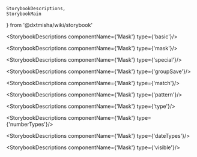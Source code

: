     StorybookDescriptions,
    StorybookMain
} from '@dxtmisha/wiki/storybook'


[//]: # (:documentation-import [!] System label / Системная метка)
[//]: # (:documentation-import [!] System label / Системная метка)

<Meta of={Mask}/>
<StorybookMain
    name={MaskWikiStorybook.getName()}
    description={MaskWikiStorybook.getDescription()}
    story={Mask.Mask}
/>

[//]: # (:documentation-body [!] System label / Системная метка)

<StorybookDescriptions componentName={'Mask'} type={'basic'}/>

<StorybookDescriptions componentName={'Mask'} type={'mask'}/>
<Canvas of={Mask.MaskBasic}/>

<StorybookDescriptions componentName={'Mask'} type={'special'}/>
<Canvas of={Mask.MaskSpecial}/>

<StorybookDescriptions componentName={'Mask'} type={'groupSave'}/>
<Canvas of={Mask.MaskGroupSave}/>

<StorybookDescriptions componentName={'Mask'} type={'match'}/>
<Canvas of={Mask.MaskMatch}/>

<StorybookDescriptions componentName={'Mask'} type={'pattern'}/>
<Canvas of={Mask.MaskValidation}/>

<StorybookDescriptions componentName={'Mask'} type={'type'}/>

<StorybookDescriptions componentName={'Mask'} type={'numberTypes'}/>
<Canvas of={Mask.MaskNumberTypes}/>

<StorybookDescriptions componentName={'Mask'} type={'dateTypes'}/>
<Canvas of={Mask.MaskDateTypes}/>

<StorybookDescriptions componentName={'Mask'} type={'visible'}/>

[//]: # (:documentation-body [!] System label / Системная метка)

[//]: # (:documentation-events [!] System label / Системная метка)
[//]: # (:documentation-events [!] System label / Системная метка)

[//]: # (:documentation-expose [!] System label / Системная метка)
[//]: # (:documentation-expose [!] System label / Системная метка)

[//]: # (:documentation-slots [!] System label / Системная метка)
[//]: # (:documentation-slots [!] System label / Системная метка)
